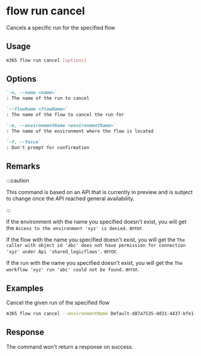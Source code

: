 
# flow run cancel

Cancels a specific run for the specified flow

## Usage

```sh
m365 flow run cancel [options]
```

## Options

```md definition-list
`-n, --name <name>`
: The name of the run to cancel

`--flowName <flowName>`
: The name of the flow to cancel the run for

`-e, --environmentName <environmentName>`
: The name of the environment where the flow is located

`-f, --force`
: Don't prompt for confirmation
```

<Global />

## Remarks

:::caution

This command is based on an API that is currently in preview and is subject to change once the API reached general availability.

:::

If the environment with the name you specified doesn't exist, you will get the `Access to the environment 'xyz' is denied.` error.

If the flow with the name you specified doesn't exist, you will get the `The caller with object id 'abc' does not have permission for connection 'xyz' under Api 'shared_logicflows'.` error.

If the run with the name you specified doesn't exist, you will get the `The workflow 'xyz' run 'abc' could not be found.` error.

## Examples

Cancel the given run of the specified flow

```sh
m365 flow run cancel --environmentName Default-d87a7535-dd31-4437-bfe1-95340acd55c5 --flowName 5923cb07-ce1a-4a5c-ab81-257ce820109a --name 08586653536760200319026785874CU62
```

## Response

The command won't return a response on success.
